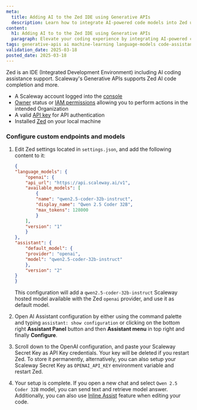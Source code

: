 ```yaml
---
meta:
  title: Adding AI to the Zed IDE using Generative APIs
  description: Learn how to integrate AI-powered code models into Zed using Scaleway's Generative APIs.
content:
  h1: Adding AI to to the Zed IDE using Generative APIs
  paragraph: Elevate your coding experience by integrating AI-powered code models into the Zed IDE. With Continue and Scaleway's Generative APIs, you can leverage AI to understand, generate, and optimize code with ease.
tags: generative-apis ai machine-learning language-models code-assistance vs-code continue
validation_date: 2025-03-18
posted_date: 2025-03-18
---
```


Zed is an IDE (Integrated Development Environment) including AI coding assistance support. Scaleway's Generative APIs supports Zed AI code completion and more.


<Macro id="requirements" />

- A Scaleway account logged into the [console](https://console.scaleway.com)
- [Owner](/iam/concepts/#owner) status or [IAM permissions](/iam/concepts/#permission) allowing you to perform actions in the intended Organization
- A valid [API key](/iam/how-to/create-api-keys/) for API authentication
- Installed [Zed](https://zed.dev/) on your local machine

### Configure custom endpoints and models

1. Edit Zed settings located in `settings.json`, and add the following content to it:
    ```json
    {
    "language_models": {
        "openai": {
        "api_url": "https://api.scaleway.ai/v1",
        "available_models": [
            {
            "name": "qwen2.5-coder-32b-instruct",
            "display_name": "Qwen 2.5 Coder 32B",
            "max_tokens": 128000
            }
        ],
        "version": "1"
        }
    },
    "assistant": {
        "default_model": {
        "provider": "openai",
        "model": "qwen2.5-coder-32b-instruct"
        },
        "version": "2"
    }
    }
    ```

    This configuration will add a `qwen2.5-coder-32b-instruct` Scaleway hosted model available with the Zed `openai` provider, and use it as default model.

2. Open AI Assistant configuration by either using the command palette and typing `assistant: show configuration` or clicking on the bottom right **Assistant Panel** button and then **Assistant menu** in top right and finally **Configure**.

3. Scroll down to the OpenAI configuration, and paste your Scaleway Secret Key as API Key credentials.
    <Message type="note">
      Your key will be deleted if you restart Zed. To store it permanently, alternatively, you can also setup your Scaleway Secret Key as `OPENAI_API_KEY` environment variable and restart Zed.
    </Message>

4. Your setup is complete. If you open a new chat and select `Qwen 2.5 Coder 32B` model, you can send text and retrieve model answer. Additionally, you can also use [Inline Assist](https://zed.dev/docs/assistant/inline-assistant#:~:text=You%20can%20use%20ctrl%2Denter,even%20within%20the%20terminal%20panel.) feature when editing your code.
